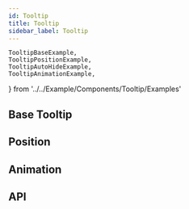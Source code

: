 ```yaml
---
id: Tooltip
title: Tooltip
sidebar_label: Tooltip
---
```


	TooltipBaseExample,
	TooltipPositionExample,
	TooltipAutoHideExample,
	TooltipAnimationExample,
} from '../../Example/Components/Tooltip/Examples'

## Base Tooltip

<TooltipBaseExample />

## Position

<TooltipPositionExample />

## Animation

<TooltipAnimationExample />

## API

<ApiDoc name='Tooltip' />
